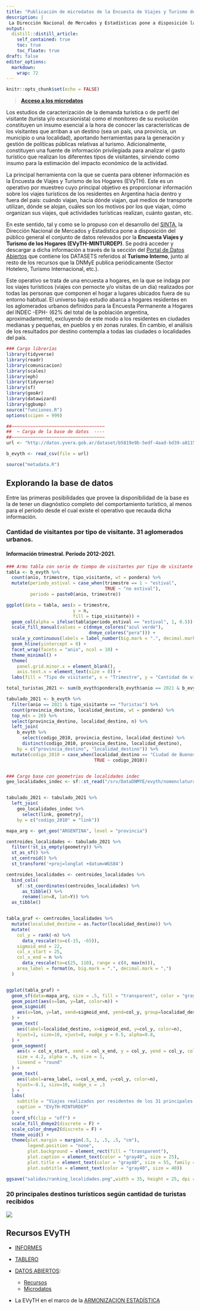 ```yaml
---
title: "Publicación de microdatos de la Encuesta de Viajes y Turismo de los Hogares (EVyTH) - Serie 2012-2021"
description: |
 La Dirección Nacional de Mercados y Estadísticas pone a disposición la base de microdatos de la EVyTH-MINTURDEP con información desde los inicios del operativo hasta el último trimestre disponible.
output:
  distill::distill_article:
    self_contained: true
    toc: true
    toc_floate: true
draft: false    
editor_options: 
  markdown: 
    wrap: 72
---
```


```r
knitr::opts_chunk$set(echo = FALSE)
```


> [**Acceso a los microdatos**](https://datos.yvera.gob.ar/dataset/encuesta-de-viajes-y-turismo-de-los-hogares-evyth-microdatos)

Los estudios de caracterización de la demanda turística o de perfil del visitante (turista y/o excursionista) como el monitoreo de su evolución constituyen un insumo esencial a la hora de conocer las características de los visitantes que arriban a un destino (sea un país, una provincia, un municipio o una localidad), aportando herramientas para la generación y gestión de políticas públicas relativas al turismo. Adicionalmente, constituyen una fuente de información privilegiada para analizar el gasto turístico que realizan los diferentes tipos de visitantes, sirviendo como insumo para la estimación del impacto económico de la actividad.

La principal herramienta con la que se cuenta para obtener información es la Encuesta de Viajes y Turismo de  los Hogares (EVyTH). Este es un operativo por muestreo cuyo principal objetivo es proporcionar información sobre los viajes turísticos de los residentes en Argentina hacia dentro y fuera del país: cuándo viajan, hacia dónde viajan, qué medios de transporte utilizan, dónde se alojan, cuáles son los motivos por los que viajan, cómo organizan sus viajes, qué actividades turísticas realizan, cuánto gastan, etc.

En este sentido, tal y como se lo propuso con el desarrollo del [SINTA](https://www.yvera.tur.ar/sinta/), la Dirección Nacional de Mercados y Estadística pone a disposición del público general el conjunto de datos relevados por la **Encuesta Viajes y Turismo de los Hogares (EVyTH-MINTURDEP)**. Se podrá acceder y descargar a dicha información a través de la sección del [Portal de Datos Abiertos](https://datos.yvera.gob.ar/dataset/encuesta-de-viajes-y-turismo-de-los-hogares-evyth-microdatos) que contiene los DATASETS referidos al **Turismo Interno**, junto al resto de los recursos que la DNMyE publica periódicamente (Sector Hotelero, Turismo Internacional, etc.).

Este operativo se trata de una encuesta a hogares, en la que se indaga por los viajes turísticos (viajes con pernocte y/o visitas de un día) realizados por todas las personas que componen el hogar a lugares ubicados fuera de su entorno habitual. El universo bajo estudio abarca a hogares residentes en los aglomerados urbanos definidos para la Encuesta Permanente a Hogares del INDEC -EPH- (62% del total de la población argentina, aproximadamente), excluyendo de este modo a los residentes en ciudades medianas y pequeñas, en pueblos y en zonas rurales. En cambio, el análisis de los resultados por destino contempla a todas las ciudades o localidades del país.


```r
### Cargo librerías
library(tidyverse)
library(readr)
library(comunicacion)
library(scales)
library(eph)
library(tidyverse)
library(sf)
library(geoAr)
library(datawizard)
library(ggbump)
source("funciones.R")
options(scipen = 999)
```


```r
##~~~~~~~~~~~~~~~~~~~~~~~~~~~~~~~~~~~
##  ~ Carga de la base de datos  ----
##~~~~~~~~~~~~~~~~~~~~~~~~~~~~~~~~~~~
url <- "http://datos.yvera.gob.ar/dataset/b5819e9b-5edf-4aad-bd39-a81158a2b3f3/resource/645e5505-68ee-4cfa-90f9-fcc9a4a34a85/download/evyth_microdatos.csv"

b_evyth <- read_csv(file = url)

source("metadata.R")
```



## Explorando la base de datos

Entre las primeras posibilidades que provee la disponibilidad de la base es la de tener un diagnóstico completo del comportamiento turístico, al menos para el período desde el cual existe el operativo que recauda dicha información.

### Cantidad de visitantes por tipo de visitante. 31 aglomerados urbanos.
#### Información trimestral. Período 2012-2021.

```r
### Armo tabla con serie de tiempo de visitantes por tipo de visitante
tabla <- b_evyth %>% 
  count(anio, trimestre, tipo_visitante, wt = pondera) %>% 
  mutate(periodo_estival = case_when(trimestre == 1 ~ "estival",
                                     TRUE ~ "no estival"),
         periodo = paste0(anio, trimestre))

ggplot(data = tabla, aes(x = trimestre, 
                         y = n, 
                         fill = tipo_visitante)) +
  geom_col(alpha = ifelse(tabla$periodo_estival == "estival", 1, 0.5)) +
  scale_fill_manual(values = c(dnmye_colores("azul verde"),
                               dnmye_colores("pera"))) +
  scale_y_continuous(labels = label_number(big.mark = ".", decimal.mark = ",")) +
  geom_hline(yintercept = 0) +
  facet_wrap(facets = "anio", ncol = 10) +
  theme_minimal() +
  theme(
    panel.grid.minor.x = element_blank(), 
    axis.text.x = element_text(size = 8)) +
  labs(fill = "Tipo de visitante", x = "Trimestre", y = "Cantidad de visitantes")
```



```r
total_turistas_2021 <- sum(b_evyth$pondera[b_evyth$anio == 2021 & b_evyth$tipo_visitante == "Turistas"])

tabulado_2021 <- b_evyth %>%
  filter(anio == 2021 & tipo_visitante == "Turistas") %>% 
  count(provincia_destino, localidad_destino, wt = pondera) %>% 
  top_n(n = 20) %>% 
  select(provincia_destino, localidad_destino, n) %>% 
  left_join(
    b_evyth %>% 
      select(codigo_2010, provincia_destino, localidad_destino) %>% 
      distinct(codigo_2010, provincia_destino, localidad_destino),
    by = c("provincia_destino", "localidad_destino")) %>% 
  mutate(codigo_2010 = case_when(localidad_destino == "Ciudad de Buenos Aires" ~ "02000010",
                                 TRUE ~ codigo_2010))


### Cargo base con geometrias de localidades indec
geo_localidades_indec <- sf::st_read("/srv/DataDNMYE/evyth/nomenclatura_geo/Codgeo_Pais_x_loc_con_datos/indec_cods/pxlocdatos.shp") 


tabulado_2021 <- tabulado_2021 %>% 
  left_join(
    geo_localidades_indec %>% 
      select(link, geometry), 
    by = c("codigo_2010" = "link"))

mapa_arg <- get_geo("ARGENTINA", level = "provincia")

centroides_localidades <- tabulado_2021 %>%
  filter(!st_is_empty(geometry)) %>% 
  st_as_sf() %>% 
  st_centroid() %>%
  st_transform('+proj=longlat +datum=WGS84')

centroides_localidades <- centroides_localidades %>%
  bind_cols(
    sf::st_coordinates(centroides_localidades) %>%
      as_tibble() %>%
      rename(lon=X, lat=Y)) %>%
  as_tibble()


tabla_graf <- centroides_localidades %>% 
  mutate(localidad_destino = as.factor(localidad_destino)) %>%
  mutate(
    col_y = rank(-n) %>% 
      data_rescale(to=c(-15, -65)),
    sigmoid_end = 22,
    col_x_start = 25,
    col_x_end = n %>%  
      data_rescale(to=c(25, 110), range = c(0, max(n))),
    area_label = format(n, big.mark = ".", decimal.mark = ",")
  )


ggplot(tabla_graf) +
  geom_sf(data=mapa_arg, size = .5, fill = "transparent", color = "gray40") +
  geom_point(aes(x=lon, y=lat, color=n)) +
  geom_sigmoid(
    aes(x=lon, y=lat, xend=sigmoid_end, yend=col_y, group=localidad_destino, color=n)
  ) +
  geom_text(
    aes(label=localidad_destino, x=sigmoid_end, y=col_y, color=n), 
    hjust=1, size=10, vjust=0, nudge_y = 0.5, alpha=0.8,
  ) +
  geom_segment(
    aes(x = col_x_start, xend = col_x_end, y = col_y, yend = col_y, color = n), 
    size = 4.2, alpha = .9, size = 1, 
    lineend = "round"
  ) +
  geom_text(
    aes(label=area_label, x=col_x_end, y=col_y, color=n), 
    hjust=-0.1, size=10, nudge_x = .3
  ) +
  labs(
    subtitle = "Viajes realizados por residentes de los 31 principales aglomerados. Año 2021",
    caption = "EVyTH-MINTURDEP"
  ) +
  coord_sf(clip = "off") +
  scale_fill_dnmye2(discrete = F) +
  scale_color_dnmye2(discrete = F) +
  theme_void() +
  theme(plot.margin = margin(.5, 1, .5, .5, "cm"),
        legend.position = "none",
        plot.background = element_rect(fill = "transparent"),
        plot.caption = element_text(color = "gray40", size = 25),
        plot.title = element_text(color = "gray40", size = 55, family = "Helvetica", face = "bold"),
        plot.subtitle = element_text(color = "gray40", size = 40))

ggsave("salidas/ranking_localidades.png",width = 35, height = 25, dpi = 150)
```

### 20 principales destinos turísticos según cantidad de turistas recibidos

![](salidas/ranking_localidades.png)


## Recursos EVyTH

- [INFORMES](https://www.yvera.tur.ar/sinta/informe/info/encuesta-de-viajes-y-turismo-de-los-hogares-evyth)

- [TABLERO](https://tableros.yvera.tur.ar/interno.html)

- [DATOS ABIERTOS](https://datos.yvera.gob.ar/): 
  
  - [Recursos](https://datos.yvera.gob.ar/dataset/encuesta-viajes-turismo-hogares-evyth) 
  - [Microdatos](https://datos.yvera.gob.ar/dataset/encuesta-de-viajes-y-turismo-de-los-hogares-evyth-microdatos)

- La EVyTH en el marco de la [ARMONIZACION ESTADÍSTICA](https://dnme-minturdep.github.io/DT1_medicion_turismo/encuestas-nacionales.html#evyth)